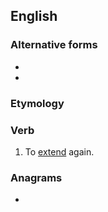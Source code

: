 {{also|reextend|reëxtend}}
==English==

===Alternative forms===
* {{l|en|reextend}}
* {{l|en|reëxtend}}

===Etymology===
{{prefix|re|extend|lang=en}}

===Verb===
{{en-verb}}

# To [[extend]] again.

===Anagrams===
* {{anagrams|en|extender}}